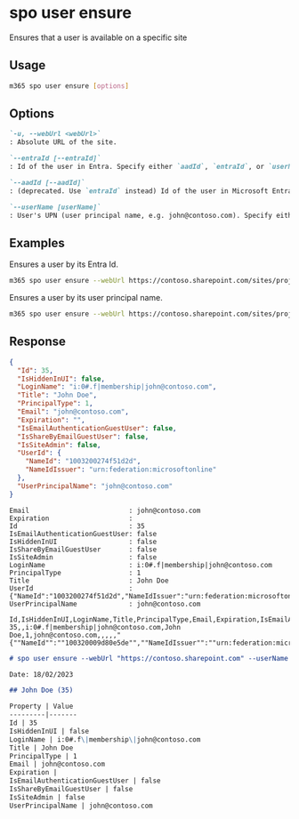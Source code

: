 
# spo user ensure

Ensures that a user is available on a specific site

## Usage

```sh
m365 spo user ensure [options]
```

## Options

```md definition-list
`-u, --webUrl <webUrl>`
: Absolute URL of the site.

`--entraId [--entraId]`
: Id of the user in Entra. Specify either `aadId`, `entraId`, or `userName`.

`--aadId [--aadId]`
: (deprecated. Use `entraId` instead) Id of the user in Microsoft Entra ID. Specify either `aadId`, `entraId`, or `userName`.

`--userName [userName]`
: User's UPN (user principal name, e.g. john@contoso.com). Specify either `aadId`, `entraId`, or `userName`.
```

<Global />

## Examples

Ensures a user by its Entra Id.

```sh
m365 spo user ensure --webUrl https://contoso.sharepoint.com/sites/project --entraId e254750a-eaa4-44f6-9517-b74f65cdb747
```

Ensures a user by its user principal name.

```sh
m365 spo user ensure --webUrl https://contoso.sharepoint.com/sites/project --userName john@contoso.com
```

## Response

<Tabs>
  <TabItem value="JSON">

  ```json
  {
    "Id": 35,
    "IsHiddenInUI": false,
    "LoginName": "i:0#.f|membership|john@contoso.com",
    "Title": "John Doe",
    "PrincipalType": 1,
    "Email": "john@contoso.com",
    "Expiration": "",
    "IsEmailAuthenticationGuestUser": false,
    "IsShareByEmailGuestUser": false,
    "IsSiteAdmin": false,
    "UserId": {
      "NameId": "1003200274f51d2d",
      "NameIdIssuer": "urn:federation:microsoftonline"
    },
    "UserPrincipalName": "john@contoso.com"
  }
  ```

  </TabItem>
  <TabItem value="Text">

  ```text
  Email                         : john@contoso.com
  Expiration                    :
  Id                            : 35
  IsEmailAuthenticationGuestUser: false
  IsHiddenInUI                  : false
  IsShareByEmailGuestUser       : false
  IsSiteAdmin                   : false
  LoginName                     : i:0#.f|membership|john@contoso.com
  PrincipalType                 : 1
  Title                         : John Doe
  UserId                        : {"NameId":"1003200274f51d2d","NameIdIssuer":"urn:federation:microsoftonline"}
  UserPrincipalName             : john@contoso.com
  ```

  </TabItem>
  <TabItem value="CSV">

  ```csv
  Id,IsHiddenInUI,LoginName,Title,PrincipalType,Email,Expiration,IsEmailAuthenticationGuestUser,IsShareByEmailGuestUser,IsSiteAdmin,UserId,UserPrincipalName
  35,,i:0#.f|membership|john@contoso.com,John Doe,1,john@contoso.com,,,,,"{""NameId"":""100320009d80e5de"",""NameIdIssuer"":""urn:federation:microsoftonline""}",john@contoso.com
  ```

  </TabItem>
  <TabItem value="Markdown">

  ```md
  # spo user ensure --webUrl "https://contoso.sharepoint.com" --userName "john@contoso.com"

  Date: 18/02/2023

  ## John Doe (35)

  Property | Value
  ---------|-------
  Id | 35
  IsHiddenInUI | false
  LoginName | i:0#.f\|membership\|john@contoso.com
  Title | John Doe
  PrincipalType | 1
  Email | john@contoso.com
  Expiration |
  IsEmailAuthenticationGuestUser | false
  IsShareByEmailGuestUser | false
  IsSiteAdmin | false
  UserPrincipalName | john@contoso.com
  ```

  </TabItem>
</Tabs>

